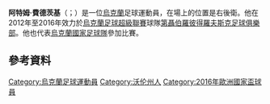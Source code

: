 {{blpunsourced|time=2015-06-01T00:02:18+00:00}}
{{expand|time=2015-06-01T00:02:18+00:00}}
{{Infobox football biography
| name = 阿特姆·費德茨基 <br/>Artem Fedetskyi
| image = Artem Fedetskyi2015.jpg
| caption =
| fullname = Artem Andriyovych Fedetskyi
| birth_date = {{birth date and age|df=yes|1985|04|26}}
| birth_place = {{USSR}}[[乌克兰蘇維埃社會主義共和國|烏克蘭]][[新沃倫斯克|新沃倫斯克]]
| height = {{height|meter=1.83}}
| position = [[右後衛|右後衛]]
| currentclub = 
| clubnumber = 
| youthyears1 = 
| youthclubs1 = 
| years1 = 2006–2007
| clubs1 = [[基辅兵工厂足球俱乐部|基輔阿仙奴]]
| caps1 = 12
| goals1 = 0
| years2 = 2007–2008
| clubs2 = [[哈爾科夫足球俱樂部|哈爾科夫]]
| caps2 = 24
| goals2 = 5
| years3 = 2008–2012
| clubs3 = [[頓內次克礦工足球俱樂部|頓內次克礦工]]
| caps3 = 9
| goals3 = 1
| years4 = 2009–2012
| clubs4 = → [[利沃夫喀爾巴阡足球俱樂部|利沃夫喀爾巴阡]] (外借)
| caps4 = 75
| goals4 = 12
| years5 = 2012–2016
| clubs5 = [[第聶伯羅彼得羅夫斯克足球俱樂部|第聶伯羅]]
| caps5 = 69
| goals5 = 3
| years6 = 2016–2017
| clubs6 = [[达姆施塔特足球俱乐部|达姆施塔特]]
| caps6 = 16
| goals6 = 0
| years7 = 2017–2019
| clubs7 = [[利沃夫喀爾巴阡足球俱樂部|利沃夫喀爾巴阡]]
| caps7 = 39
| goals7 = 0
| nationalyears1 = 2010–2016
| nationalteam1 = [[烏克蘭國家足球隊|烏克蘭]]
| nationalcaps1 = 53
| nationalgoals1 = 2
| pcupdate = 2019年7月4日
| ntupdate = 2016年7月27日
}}

'''阿特姆·費德茨基'''（{{lang-uk|Артем Андрійович Федецький}}；{{bd|1985年|4月26日}}）是一位[[烏克蘭|烏克蘭]]足球運動員，在場上的位置是右後衛。他在2012年至2016年效力於[[烏克蘭足球超級聯賽|烏克蘭足球超級聯賽]]球隊[[第聶伯羅彼得羅夫斯克足球俱樂部|第聶伯羅彼得羅夫斯克足球俱樂部]]。他也代表[[烏克蘭國家足球隊|烏克蘭國家足球隊]]參加比賽。

==參考資料==
{{Reflist}}
{{2016年歐洲足球錦標賽烏克蘭參賽名單}}

{{DEFAULTSORT: Fedetskyi, Artem}}
[[Category:烏克蘭足球運動員|Category:烏克蘭足球運動員]]
[[Category:沃伦州人|Category:沃伦州人]]
[[Category:2016年歐洲國家盃球員|Category:2016年歐洲國家盃球員]]